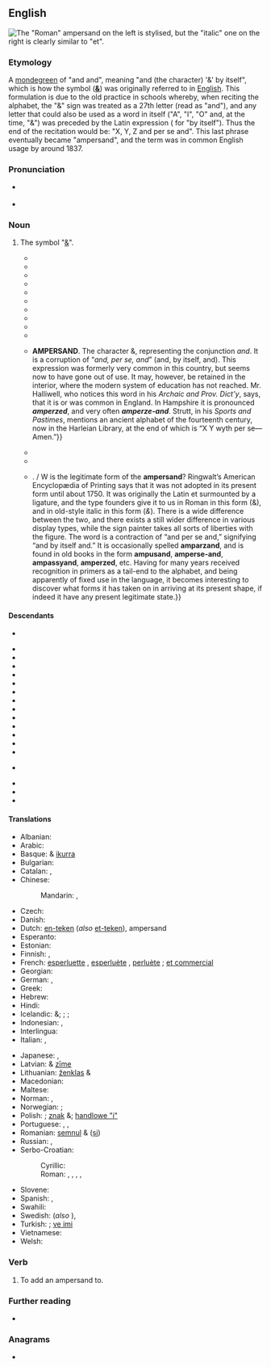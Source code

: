 {{also|ampèrsand}}
==English==

[[Image:Ampersand.svg|thumb|right|The "Roman" ampersand on the left is stylised, but the "italic" one on the right is clearly similar to "et".]]
{{multiple image
 | width = 110
 | footer = Handwritten styles
 | image1 = Ampersand-handwriting-1.png
 | image2 = Ampersand-handwriting-2.svg
}}

===Etymology===
A [[mondegreen]] of "and {{m|la|per se}} and", meaning "and (the character) '&' by itself", which is how the symbol ('''[[&]]''') was originally referred to in [[English]]. This formulation is due to the old practice in schools whereby, when reciting the alphabet, the "&" sign was treated as a 27th letter (read as "and"), and any letter that could also be used as a word in itself ("A", "I", "O" and, at the time, "&") was preceded by the Latin expression {{m|la|per se}} ({{etyl|la|en}} for "by itself"). Thus the end of the recitation would be: "X, Y, Z and per se and". This last phrase eventually became "ampersand", and the term was in common English usage by around 1837.

===Pronunciation===
* {{a|UK}} {{IPA|en|/ˈæm.pə(ɹ).sænd/|/ˈæmp.ə(ɹ)ˌzænd/}}
* {{audio|en|en-us-ampersand.ogg|Audio (US)}}

===Noun===
{{en-noun}}

# The symbol "[[&]]".
#: {{ux|en|The '''ampersand''' character in many logics acts as an operator connecting two propositions.}}
#* {{quote-book |en |title=The Man of the World. A Comedy in Five Acts, as Performed at the Theatres-Royal of Covent-Garden, and Crow-Street |first=Charles |last=Macklin |authorlink=Charles Macklin |year=1793 |location=Dublin |publisher=W. Wilson |page=36 |text=''Sir Pert''. And therefore I left it to the prodigals and coxcombs, that could afford till pay for it, and its ſtead, Sir, mark–I luocked oot for an antient, well, jointered, ſuperanuated Dowager—a conſumptive, toothleſs, ptiſical, wealthy widow—or a ſhreeveled, cadaverous, neglected piece of deformity, i’ the ſhape of an eezard, or an '''apperſiand'''—or in ſhort, any thing—any thing that had the ſiller—the ſiller—for that was the North ſtar of my affection; do you take me, Sir, was nai that right?{{sic}}}}
#* {{quote-book |en |title=Gleanings through Wales, Holland, and Westphalia; with Views of Peace and War at Home and Abroad |first=Samuel Jackson |last=Pratt |authorlink=Samuel Jackson Pratt |year=1796 |location=London |publisher=[[w:T. N. Longman|T. N. Longman]] |chapter=Letter XXI. To the same. |page=317 |text=At length, having tried all the hiſtorians from great ''A'' to '''''amperſand''''', he perceives there is no eſcaping from the puzzle but by ſelecting his own facts, forming his own concluſions, and putting a little truſt in his own reaſon and judgment.}}
#* {{quote-book |en |title=Lady Jane’s Pocket. A Novel |volume=III |year=1815 |location=London |publisher=[[w:Minerva Press|Minerva Press]] |page=221 |text=“Oh, some fine rich piece of antiquity, in the shape of an ezzard, or an '''am(-)perse-and''', as sir Pertinax says.”}}
#* {{quote-book |en |title=The Vocabulary of East Anglia |first=Robert |last=Forby |authorlink=Robert Forby |year=1830 |location=London |publisher=[[w:J. B. Nichols and Son|J. B. Nichols and Son]] |page=6 |text='''AMPERSAND''', ''s''. the character ''&'', representing the conjunction ''and''. ''V''. {{smc|n. g.}}—''A per se A''. This is ''and per se and''; by a little smoothing and elision in pronunciation, becoming '''''Ampersand'''''. “The expression,” says the learned author referred to, “is not yet forgotten in the nursery.” No; nor far beyond the nursery. It is remembered and used in the village-school, in the cottage, the shop, and the farm-house. This formula of spelling and putting together was applied to every syllable consisting of one letter only; as we all may remember who learned our first elements on the principles of the old school. Only, indeed, the dame was wont to express ''per se'' in her own English, and teach us to say “''A by the self A''.” The character ''&'' is, however, in fact, originally and properly ''Latin'', and is a combination of the two letters ''e'' and ''t'', which constitute the common conjunction copulative in that language. It has been adopted and transferred into other languages, for the same use, with or without the same propriety. It must be allowed to exhibit stronger traces of its two constituent letters than the majority of those Greek abbreviations, tables of which, more or less copious, are inserted in almost all grammars, and which are so very embarrassing in ancient MSS. and early printed editions. A curious and irrefragable proof of the Latinity of this character in the rich library at Holkham, Norfolk. In a Latin MS. of the Four Gospels, supposed to be of the tenth century, it is used as a part of many words, at the end, and even in the body of them. Instances are, ''posset'' and ''sciretis''; written thus, ''poss&'' and ''scir&is''. There is a multitude of others.}}
#* {{quote-journal |en |journal=Herald of Truth. Devoted to the Inculcation and Defence of Universal and Impartial Grace |volume=II |year=1835 |editors=Jacob Chase, Jr.; G. W. Montgomery |location=Geneva, N. Y. |publisher=I. Prescott & Co. |page=235 |text=He agreed in the views expressed by Dr. Ely—he liked the course pursued by that ''venerable Father''. For his part, he liked changes in some things. When he was a boy, and studied Dilworth, he was taught to say ''izzard'' and '''''amperseand''''', but he was willing to adopt the improvements of the present day, and pronounce things differently. After all, it was a mere dispute about words, and if there was heresy, they were the greatest heretics that cried out heresy the loudest. He was for peace, and all we wanted was a revival spirit, to put an end to controversy.}}
#* {{quote-journal |en |journal=[[w:Southern Literary Messenger|The Southern Literary Messenger]] |volume=II |month=December |year=1835 |location=Richmond |publisher=Thomas Willis White |page=289 |text=The “''Turn Out''” is excellent—a second edition of Miss Edgeworth’s “Barring Out,” and full of fine touches of the truest humor. The scene is laid in Georgia, and in the good old days of ''fescues'', ''abbiselfas'', and '''''anpersants'''''—terms in very common use, but whose derivation we have always been at a loss to understand. Our author thus learnedly explains the riddle. / “The ''fescue'' was a sharpened wire, or other instrument, used by the preceptor to point out the letters to the children. ''Abisselfa'' is a contraction of the words ‘a, by itself, a.’ It was usual, when either of the vowels constituted a syllable of a word, to pronounce it, and denote by its independent character, by the words just mentioned, thus: ‘a by itself, ''a'', c-o-r-n corn, ''acorn''’—e by itself ''e'', v-i-l vil, evil. The character which stands for the word ‘''and''’ (&) was probably pronounced with the same accompaniment, but in terms borrowed from the Latin language, thus: ‘& ''per se'' (by itself) &.’ ‘Hence '''anpersant'''.’”}}
#* {{quote-book |en |title=A General Dictionary of Provincialisms, Written with a View to Rescue from Oblivion the Fast Fading Relics of By-Gone Days |first=William |last=Holloway |year=1838 |location=Lewes |publisher=Sussex Press, [[w:John Baxter (publisher)|Baxter and Son]] |page=3 |text='''AMPERSAND''', ''s''. [Corruption of semper and.] The sign &. ''E''. [East] ''Sussex'' / '''AMPERZED''', ''s''. [Corruption of semper and.] ''Hants''.}}
#* {{quote-book |en |title=The Clockmaker; Or the Sayings and Doings of Sam. Slick, of Slickville. To Which Is Added, the Bubbles of Canada, by the Same Author |first=Thomas Chandler |last=Haliburton |authorlink=Thomas Chandler Haliburton |year=1839 |location=Paris |publisher=Baudry’s European Library |page=50 |text=He spells out of an English dictionary, and reads out of an English book. He has hardly learned what '''Ampersand''' means afore they give him a horse, such as it is, and he puts an English bridle into his mouth, and an English saddle on his back, and whips the nasty, spavin’d, broken-winded brute, with an English whip; and when he stumbles, and throws him off, he swears a bushel of horrid English oaths at him.}}
#* {{quote-journal |en |journal=The Knickerbocker, or New-York Monthly Magazine |volume=XXII |year=1843 |location=New-York |publisher=John Allen |page=123 |text=Up jumped Jonathan, his eyes wolfish and his lips white with rage. But ‘there was an oath in Heaven,’ and he did not forget it. So he proceeded to swallow his alphabetical pills—an antidote to wrath, not mentioned in the ‘Regimen Salernitanum,’ nor recognized by the British College. ‘A, B, C,—you’ve tored my jacket—D, E, F,—you’ve spilt my ’lasses—G, H, I, J, K—you’re a ’tarnal rascal—L, M, N, O, P, Q,—I’ll larn you better manners, you scamp, you!—R, S, T, U, V,—I’ll spile your picter, you old wall-eye!—W, X, Y, Z, '''''ampersand'''''—now I’ll pound your insides out o’ you, you darned nigger!’ And with that, Jonathan, whose passion had been mounting alphabetically throughout all his father’s prescription of vowels and consonants, caught the young scape-grace, and, throwing him down, was proceeding to work off each of the deacon’s twenty-six anti-irascible pills in the shape of a dozen hearty fisticuffs, which might, perhaps, have brought the poor fellow to the omega of his days had not the timely approach of a passenger interrupted the manipulations. So much for rules to control the passions.}}
#* {{quote-book |en |title=Margaret. A Tale of the Real and Ideal, Blight and Bloom; Including Sketches of a Place Not Before Described, Called Mons Christi. |first=Sylvester |last=Judd |authorlink=Sylvester Judd |year=1845 |location=Boston |publisher=Jordan and Wiley |page=195 |text=Webster, moreover, advertises us that & is no letter—the goal of every breathless, whip-fearing, abcdarian’s valorous strife, the high-sounding '''Amperzand''', no letter! Mehercule! You apocopate that from the alphabet, and Deacon Haddock will apocopate you from the School; yea, verily. It really signifies and per se, that for your private edification, Mistress Margaret. Moreover Perry makes twenty-six vowel sounds, Hale only sixteen; Webster enumerates nine vowels, Hale five; Hale preponderates in merit by reduction in number.}}
#* {{quote-book |en |title=Dictionary of Americanisms. A Glossary of Words and Phrases, Usually Regarded as Peculiar to the United States |first=John Russell |last=Bartlett |atuhorlink=John Russell Bartlett |volume=1 |year=1848 |location=New York |publisher=Bartlett and Welford |isbn=1404705007 |pages=1, 10 |text=ABISSELFA. A, by itself, A. It will be recollected by many, that in the olden time, the first letter of the alphabet was denominated “abisselfa” when it formed a syllable by itself, as in the word ''able''. The scholar, in spelling the word, was taught to say, “''a'', by itself, ''a'', (rapidly, ''abisselfa'',) ''b'', ''l'', ''e'', ''able''.” We derive this word and the use of it from England, where it is used in Suffolk County.—''Moor’s Glossary''. {{...}} '''AMPERSAND'''. The character &, representing the conjunction ''and''. It is a corruption of “''and, per se, and''” (and, by itself, and). This expression was formerly very common in this country, but seems now to have gone out of use. It may, however, be retained in the interior, where the modern system of education has not reached. Mr. Halliwell, who notices this word in his ''Archaic and Prov. Dict’y'', says, that it is or was common in England. In Hampshire it is pronounced '''''amperzed''''', and very often '''''amperze-and'''''. Strutt, in his ''Sports and Pastimes'', mentions an ancient alphabet of the fourteenth century, now in the Harleian Library, at the end of which is “X Y wyth {{smc|esed and}} per se—Amen.”}}
#* {{quote-journal |en |journal=Educational Notes and Queries: A Medium of Intercommunication for Teachers |volume=I |editor=W. D. Henkle |year=1875 |location=Salem, Ohio |publisher=W. D. Henkle |pages=122–123 |text=1. '''{{smc|Ampersand}}'''.—This word was formerly much used in nursery books to express the character ''&'' placed at the end of the alphabet. Halliwell says “In Hampshire it is pronounced '''''amperzed''''', and very often '''''amperse’-and'''''.” The word has been called a puzzling word. One writer says that as he heard it it never puzzled him because his venerable instructress taught him to say after ''z'' “'''and-pussy-and'''.” He considered that ''&'' was called ''pussy'' from its resemblance to a cat in a sitting posture. This is certainly a quaint conceit. Another writer’s recollection of the way he pronounced the word when a boy was '''am''puzzy''am'''. Another still says his venerable instructress taught him to pronounce it '''''ampseand'''''. We now give the correct explanation of the word. A quarter of a century ago our maternal grandfather, a native of New Jersey, told us that he was taught to spell ''able'' abisselfa, ''b''-''l''-''e'', bl, ''able'', but he said he never knew what ''abisselfa'' meant. A few years after we found that ''abisselfa'' is a corruption of ''a'' by itself ''a'', that is ''a'' standing by itself in a syllable is pronounced ā and not ă, or ä or a̤. In the same way ''idle'' would be spelled ibisselfi, ''d''-''l''-,''e'' dl, ''idle'' and ''ogle'', obisselfo ''g''-''l''-''e'' gl, ''ogle''. It seems that the Latin phrase ''per se'' was also used instead of ''by itself'' so that instead of ''abisselfa'', ''ibisselfi'', and ''obisselfo'', the children were taught to say a ''per se'' a, i-''per''-''se''-i, and o-''per''-''se''-o. It is not strange that ''per se'' became in the mouths of children ''pussy'' or ''puzzy''. The character ''&'' was in like manner taught as ''and per se and'', which became by corruption ''and pussy se and'', etc., and finally '''''ampersand'''''.}}
#* {{quote-book |en |title=The Progressive Dictionary of the English Language: A Supplementary Word-Book to All the Leading Dictionaries of the United States and Great Britain |authorlink=Samuel Fallows |first=Samuel |last=Fallows |year=1885 |location=Chicago |publisher=The Progressive Publishing Company |page=44 |text='''Ap per si-and''' (ap-pêr’si-ānd) ''n''. A name sometimes given to the character &: '''ampersand'''. ‘Piece of deformity in the shape of an izzard or an '''''appersiand'''''.’}}
#* {{quote-journal |en |journal=American Printer and Lithographer |year=1897 |publisher=Moore Publishing Company |pages=52, 260 |text=The '''ampersand''' in firm and corporate names serves an admirable purpose, for it at once informs the reader, through the eve, whether two or more parties are partners or not. Almost every week, in my proofreading on a financial paper. I find an instance or two where the '''ampersand''' denotes exactly what is meant in giving the names of eeftain[?] railroads, and without it the reader would be left in doubt, unless the editor followed the fashion of some publications and inserted “the” before every corporate name. {{...}} {{smc|some queer '''ampersands'''}}. / W{{smc|hat}} is the legitimate form of the '''ampersand'''? Ringwalt’s American Encyclopædia of Printing says that it was not adopted in its present form until about 1750. It was originally the Latin et surmounted by a ligature, and the type founders give it to us in Roman in this form (&), and in old-style italic in this form (''&''). There is a wide difference between the two, and there exists a still wider difference in various display types, while the sign painter takes all sorts of liberties with the figure. The word is a contraction of “and per se and,” signifying “and by itself and.” It is occasionally spelled '''amparzand''', and is found in old books in the form '''ampusand''', '''amperse-and''', '''ampassyand''', '''amperzed''', etc. Having for many years received recognition in primers as a tail-end to the alphabet, and being apparently of fixed use in the language, it becomes interesting to discover what forms it has taken on in arriving at its present shape, if indeed it have any present legitimate state.}}

====Descendants====
* {{desc|mul|Unsupported titles/Amp|&amp;amp;|der=1}}
{{top2}}
* {{desc|bg|амперсанд|g=m|bor=1}}
* {{desc|cs|ampersand|bor=1}}
* {{desc|ka|ამპერსანდი|bor=1}}
* {{desc|he|אָ‏מְפֵּ‏רְסָ‏נְד|g=m|tr=ámpersand|bor=1}}
* {{desc|hi|ऐंपरसैंड|bor=1}}
* {{desc|id|ampersan|bor=1}}
* {{desc|it|ampersand|bor=1}}
* {{desc|ja|アンパサンド|tr=anpasando|bor=1}}
* {{desc|mk|амперсанд|g=m|bor=1}}
* {{desc|nrf|ampèrsand|g=m|bor=1}}
* {{desc|no|ampersand|bor=1}}
* {{desc|pl|ampersand|g=m|bor=1}}
* {{desc|ru|амперса́нд|g=m|bor=1}}
* {{desc|sh|-|bor=1}}
*: {{desc|sh|амперсенд|g=m|sclb=1}}
*: {{desc|sh|ampersend|g=m|sclb=1}}
* {{desc|sw|ampasendi|bor=1}}
* {{desc|tr|ampersand|bor=1}}
* {{desc|cy|ampersand|bor=1}}
{{bottom}}

====Translations====
{{trans-top|the symbol &}}
* Albanian: {{t+|sq|simbol}}
* Arabic: {{t|ar|واو اللاتينية|f|tr=waw al-Llatinia}}
* Basque: & [[ikurra]]
* Bulgarian: {{t|bg|амперсанд|m}}
* Catalan: {{t|ca|i comercial|f}}, {{t+|ca|et|m}}
* Chinese:
*: Mandarin: {{t|cmn|和號|sc=Hani}}, {{t|cmn|和号|tr=héhào|sc=Hani}}
* Czech: {{t+|cs|ampersand}}
* Danish: {{t|da|og-tegn}}
* Dutch: [[en-teken]] (''also'' [[et-teken]]), ampersand
* Esperanto: {{t|eo|kaj-signo}}
* Estonian: {{t|et|ja-märk}}
* Finnish: {{t|fi|et-merkki}}, {{t|fi|ampersandi}}
* French: [[esperluette]] {{g|f}}, [[esperluète]] {{g|f}}, [[perluète]] {{g|f}} ; [[et commercial]] {{g|m}}
* Georgian: {{t|ka|ამპერსანდი}}
* German: {{t|de|Et-Zeichen|n}}, {{t|de|Kaufmanns-Und|n}}
* Greek: {{t|el|συμπλεκτικό σύμβολο|n}}
* Hebrew: {{t|he|אמפרסנד|m|alt=אָ‏מְפֵּ‏רְסָ‏נְד|tr=ámpersand}}
* Hindi: {{t|hi|ऐंपरसैंड}}
* Icelandic: {{t|is|táknið}} &; {{t|is|og-lykkja}}; {{t|is|tengilykkja}}; {{t|is|hlíðskipulykkja}}
* Indonesian: {{t|id|tanda dan}}, {{t|id|ampersan}}
* Interlingua: {{t|ia|e commercial}}
* Italian: {{t|it|e commerciale|f}}, {{t+|it|ampersand}}
{{trans-mid}}
* Japanese: {{t+|ja|アンパサンド|tr=ampasando}}, {{t+|ja|アンド|tr=ando}}
* Latvian: & [[zīme]]
* Lithuanian: [[ženklas]] &
* Macedonian: {{t|mk|амперсанд|m}}
* Maltese: {{t|mt|u kummerċjali}}
* Norman: {{t|nrf|ampèrsand|m}}, {{t|nrf|et|m}}
* Norwegian: {{t|no|ampersand}}; {{t|no|kringle}}
* Polish: {{t+|pl|ampersand|m}}; [[znak]] &; [[handlowe "i"]]
* Portuguese: {{t+|pt|e comercial|m}}, {{t|pt|eitza|f}}, {{t|pt|sinal tironiano|m}}
* Romanian: [[semnul]] & ([[și]])
* Russian: {{t+|ru|амперса́нд|m}}, {{t|ru|знак конъю́нкции|m}}
* Serbo-Croatian:
*: Cyrillic: {{t|sh|амперсенд|m}}
*: Roman: {{t|sh|ampersend|m}}, {{t+|sh|žig}}, {{t|sh|pečatni znak}}, {{t+|sh|združenje}}, {{t|sh|labava veza}}
* Slovene: {{t+|sl|vezaj}}
* Spanish: {{t|es|y comercial|f}}, {{t+|es|et|m}}
* Swahili: {{t|sw|ampasendi}}
* Swedish: {{t|sv|och-tecken|n}} (''also'' {{t+|sv|et-tecken|n}}), {{t+|sv|ampersand|c}}
* Turkish: {{t+|tr|ampersand}}; [[ve imi]]
* Vietnamese: {{t+|vi|ký hiệu}}
* Welsh: {{t|cy|ampersand}}
{{trans-bottom}}

===Verb===
{{en-verb}}

# {{lb|en|transitive|rare}} To add an ampersand to.

===Further reading===
* {{projectlink|wikipedia}}
{{typography marks}}

===Anagrams===
* {{anagrams|en|a=aademnprs|manspread}}